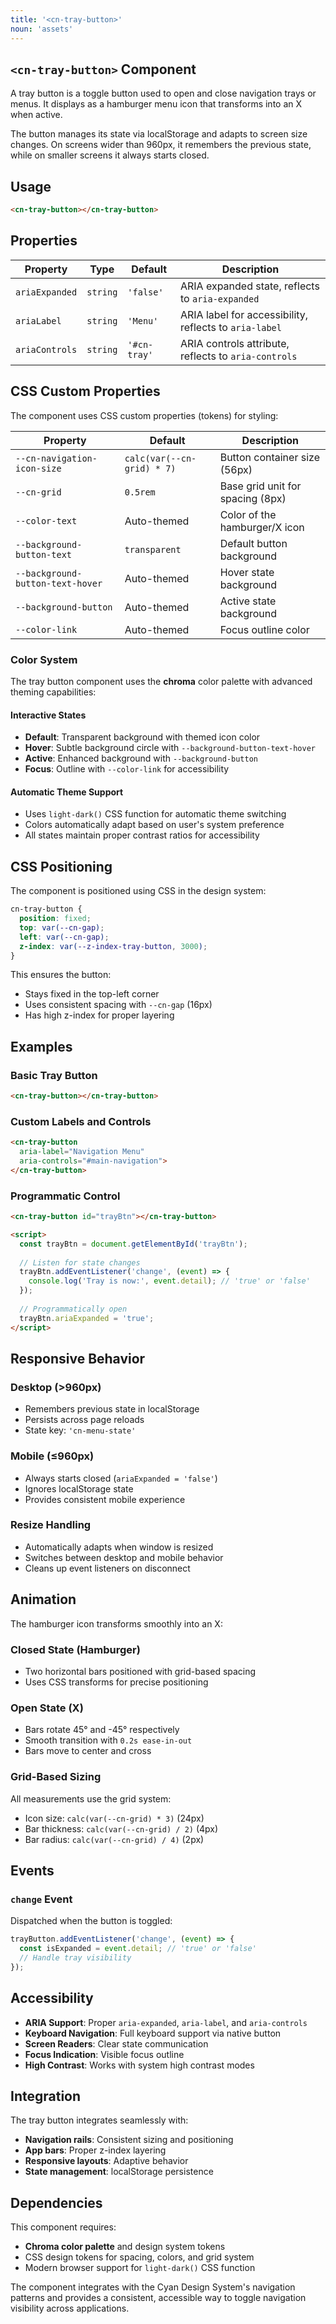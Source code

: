 ```yaml
---
title: '<cn-tray-button>'
noun: 'assets'
---
```

<article class="column-l">

# `<cn-tray-button>` Component

A tray button is a toggle button used to open and close navigation trays or menus. It displays as a hamburger menu icon that transforms into an X when active.

The button manages its state via localStorage and adapts to screen size changes. On screens wider than 960px, it remembers the previous state, while on smaller screens it always starts closed.

## Usage

```html
<cn-tray-button></cn-tray-button>
```

## Properties

| Property       | Type      | Default    | Description                                      |
|----------------|-----------|------------|--------------------------------------------------|
| `ariaExpanded` | `string`  | `'false'`  | ARIA expanded state, reflects to `aria-expanded` |
| `ariaLabel`    | `string`  | `'Menu'`   | ARIA label for accessibility, reflects to `aria-label` |
| `ariaControls` | `string`  | `'#cn-tray'` | ARIA controls attribute, reflects to `aria-controls` |

## CSS Custom Properties

The component uses CSS custom properties (tokens) for styling:

| Property | Default | Description |
|----------|---------|-------------|
| `--cn-navigation-icon-size` | `calc(var(--cn-grid) * 7)` | Button container size (56px) |
| `--cn-grid` | `0.5rem` | Base grid unit for spacing (8px) |
| `--color-text` | Auto-themed | Color of the hamburger/X icon |
| `--background-button-text` | `transparent` | Default button background |
| `--background-button-text-hover` | Auto-themed | Hover state background |
| `--background-button` | Auto-themed | Active state background |
| `--color-link` | Auto-themed | Focus outline color |

### Color System

The tray button component uses the **chroma** color palette with advanced theming capabilities:

#### Interactive States
- **Default**: Transparent background with themed icon color
- **Hover**: Subtle background circle with `--background-button-text-hover`
- **Active**: Enhanced background with `--background-button`
- **Focus**: Outline with `--color-link` for accessibility

#### Automatic Theme Support
- Uses `light-dark()` CSS function for automatic theme switching
- Colors automatically adapt based on user's system preference
- All states maintain proper contrast ratios for accessibility

## CSS Positioning

The component is positioned using CSS in the design system:

```css
cn-tray-button {
  position: fixed;
  top: var(--cn-gap);
  left: var(--cn-gap);
  z-index: var(--z-index-tray-button, 3000);
}
```

This ensures the button:
- Stays fixed in the top-left corner
- Uses consistent spacing with `--cn-gap` (16px)
- Has high z-index for proper layering

## Examples

### Basic Tray Button
```html
<cn-tray-button></cn-tray-button>
```

### Custom Labels and Controls
```html
<cn-tray-button 
  aria-label="Navigation Menu"
  aria-controls="#main-navigation">
</cn-tray-button>
```

### Programmatic Control
```html
<cn-tray-button id="trayBtn"></cn-tray-button>

<script>
  const trayBtn = document.getElementById('trayBtn');
  
  // Listen for state changes
  trayBtn.addEventListener('change', (event) => {
    console.log('Tray is now:', event.detail); // 'true' or 'false'
  });
  
  // Programmatically open
  trayBtn.ariaExpanded = 'true';
</script>
```

## Responsive Behavior

### Desktop (>960px)
- Remembers previous state in localStorage
- Persists across page reloads
- State key: `'cn-menu-state'`

### Mobile (≤960px)
- Always starts closed (`ariaExpanded = 'false'`)
- Ignores localStorage state
- Provides consistent mobile experience

### Resize Handling
- Automatically adapts when window is resized
- Switches between desktop and mobile behavior
- Cleans up event listeners on disconnect

## Animation

The hamburger icon transforms smoothly into an X:

### Closed State (Hamburger)
- Two horizontal bars positioned with grid-based spacing
- Uses CSS transforms for precise positioning

### Open State (X)
- Bars rotate 45° and -45° respectively
- Smooth transition with `0.2s ease-in-out`
- Bars move to center and cross

### Grid-Based Sizing
All measurements use the grid system:
- Icon size: `calc(var(--cn-grid) * 3)` (24px)
- Bar thickness: `calc(var(--cn-grid) / 2)` (4px)
- Bar radius: `calc(var(--cn-grid) / 4)` (2px)

## Events

### `change` Event
Dispatched when the button is toggled:

```javascript
trayButton.addEventListener('change', (event) => {
  const isExpanded = event.detail; // 'true' or 'false'
  // Handle tray visibility
});
```

## Accessibility

- **ARIA Support**: Proper `aria-expanded`, `aria-label`, and `aria-controls`
- **Keyboard Navigation**: Full keyboard support via native button
- **Screen Readers**: Clear state communication
- **Focus Indication**: Visible focus outline
- **High Contrast**: Works with system high contrast modes

## Integration

The tray button integrates seamlessly with:
- **Navigation rails**: Consistent sizing and positioning
- **App bars**: Proper z-index layering
- **Responsive layouts**: Adaptive behavior
- **State management**: localStorage persistence

## Dependencies

This component requires:
- **Chroma color palette** and design system tokens
- CSS design tokens for spacing, colors, and grid system
- Modern browser support for `light-dark()` CSS function

The component integrates with the Cyan Design System's navigation patterns and provides a consistent, accessible way to toggle navigation visibility across applications.

</article>
